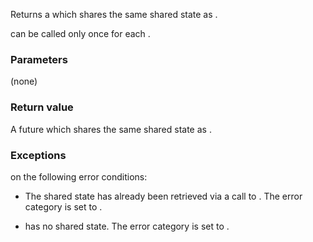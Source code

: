 {{cpp/thread/packaged_task/title | get_future}}
{{cpp/thread/packaged_task/navbar}}
{{ddcl | since=c++11 |
std::future&lt;R&gt; get_future();
}}

Returns a {{tt|future}} which shares the same shared state as {{c|*this}}.

{{tt|get_future}} can be called only once for each {{tt|packaged_task}}.

===Parameters===
(none)

===Return value===
A future which shares the same shared state as {{c|*this}}.

===Exceptions===
{{lc|std::future_error}} on the following error conditions:

* The shared state has already been retrieved via a call to {{tt|get_future}}. The error category is set to {{ltt|cpp/thread/future_errc|future_already_retrieved}}.
* {{c|*this}} has no shared state. The error category is set to {{ltt|cpp/thread/future_errc|no_state}}.

{{langlinks|de|es|fr|it|ja|pt|ru|zh}}